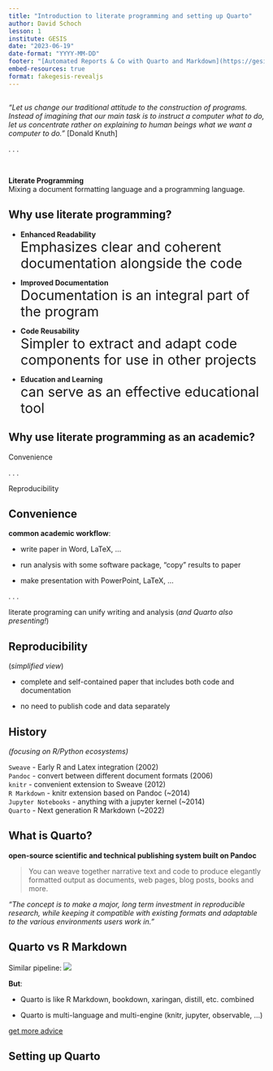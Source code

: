 ```yaml
---
title: "Introduction to literate programming and setting up Quarto"
author: David Schoch
lesson: 1
institute: GESIS
date: "2023-06-19"
date-format: "YYYY-MM-DD"
footer: "[Automated Reports & Co with Quarto and Markdown](https://gesiscss.github.io/quarto-workshop/)"
embed-resources: true
format: fakegesis-revealjs
---
```



## {.center}


*"Let us change our traditional attitude to the construction of programs. 
Instead of imagining that our main task is to instruct a computer what to do, 
let us concentrate rather on explaining to human beings what we want a computer to do." *
[Donald Knuth]

. . .

<br>

**Literate Programming**  
Mixing a document formatting language and a programming language.

## Why use literate programming?

:::{.incremental}
- **Enhanced Readability**    
  [Emphasizes clear and coherent documentation alongside the code]{style="font-size:20pt"}

- **Improved Documentation**  
  [Documentation is an integral part of the program]{style="font-size:20pt"}

- **Code Reusability**  
  [Simpler to extract and adapt code components for use in other projects]{style="font-size:20pt"}

- **Education and Learning**  
  [can serve as an effective educational tool]{style="font-size:20pt"}
:::

## Why use literate programming as an academic?

::: {.r-fit-text}
Convenience
:::

. . .

::: {.r-fit-text}
Reproducibility
:::

## Convenience

**common academic workflow**:  

- write paper in Word, LaTeX, ...

- run analysis with some software package, "copy" results to paper

- make presentation with PowerPoint, LaTeX, ...

. . .

literate programing can unify writing and analysis (*and Quarto also presenting!*)

## Reproducibility

(*simplified view*)  

- complete and self-contained paper that includes both code and documentation

- no need to publish code and data separately


## History 

*(focusing on R/Python ecosystems)*  

`Sweave` - Early R and Latex integration (2002)  
`Pandoc` - convert between different document formats (2006)  
`knitr` -  convenient extension to Sweave (2012)  
`R Markdown` - knitr extension based on Pandoc (~2014)  
`Jupyter Notebooks` - anything with a jupyter kernel (~2014)  
`Quarto` - Next generation R Markdown (~2022)

## What is Quarto?

**open-source scientific and technical publishing system built on Pandoc**  

> You can weave together narrative text and code to produce elegantly formatted output as documents, web pages, blog posts, books and more.

*"The concept is to make a major, long term investment in reproducible research, while keeping it compatible with existing formats and adaptable to the various environments users work in."*

## Quarto vs R Markdown

Similar pipeline: 
![](https://quarto.org/docs/get-started/hello/images/rstudio-qmd-how-it-works.png)

**But**:  

- Quarto is like R Markdown, bookdown, xaringan, distill, etc. combined

- Quarto is multi-language and multi-engine (knitr, jupyter, observable, ...)

[get more advice](https://quarto.org/docs/faq/rmarkdown.html)

## Setting up Quarto